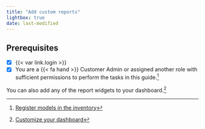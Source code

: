 ```yaml
---
title: "Add custom reports"
lightbox: true
date: last-modified
---
```


::: {.attn}

## Prerequisites

- [x] {{< var link.login >}}
- [x] You are a [{{< fa hand >}} Customer Admin]{.bubble} or assigned another role with sufficient permissions to perform the tasks in this guide.[^1] 


:::

::: {.callout}
You can also add any of the report widgets to your dashboard.[^6]
:::

<!-- FOOTNOTES -->

[^1]: [Register models in the inventory](/guide/model-inventory/register-models-in-inventory.qmd)

[^2]: [Archive and delete models](/guide/model-inventory/archive-delete-models.qmd)

[^3]: [Filter model findings](/guide/model-validation/view-filter-model-findings.qmd#all-model-findings)

[^4]: [All model findings](/guide/model-validation/view-filter-model-findings.qmd#all-model-findings)

[^6]: [Customize your dashboard](/guide/configuration/customize-your-dashboard.qmd)